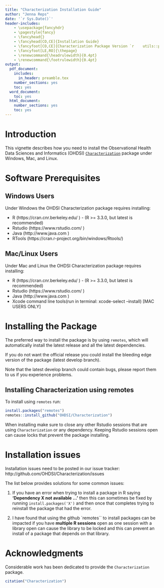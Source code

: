 ```yaml
---
title: "Characterization Installation Guide"
author: "Jenna Reps"
date: '`r Sys.Date()`'
header-includes:
    - \usepackage{fancyhdr}
    - \pagestyle{fancy}
    - \fancyhead{}
    - \fancyhead[CO,CE]{Installation Guide}
    - \fancyfoot[CO,CE]{Characterization Package Version `r    utils::packageVersion("Characterization")`}
    - \fancyfoot[LE,RO]{\thepage}
    - \renewcommand{\headrulewidth}{0.4pt}
    - \renewcommand{\footrulewidth}{0.4pt}
output:
  pdf_document:
    includes:
      in_header: preamble.tex
    number_sections: yes
    toc: yes
  word_document:
    toc: yes
  html_document:
    number_sections: yes
    toc: yes
---
```

<!--
%\VignetteEngine{knitr}
%\VignetteIndexEntry{Installation_guide}
-->

# Introduction
This vignette describes how you need to install the Observational Health Data Sciences and Informatics (OHDSI) [`Characterization`](http://github.com/OHDSI/Characterization) package under Windows, Mac, and Linux.

# Software Prerequisites

## Windows Users
Under Windows the OHDSI Characterization package requires installing:

* R (https://cran.cnr.berkeley.edu/ ) \- (R >= 3.3.0, but latest is recommended)
* Rstudio (https://www.rstudio.com/  )
* Java (http://www.java.com )
* RTools (https://cran.r-project.org/bin/windows/Rtools/) 

## Mac/Linux Users
Under Mac and Linux the OHDSI Characterization package requires installing:

* R (https://cran.cnr.berkeley.edu/ ) \- (R >= 3.3.0, but latest is recommended)
* Rstudio (https://www.rstudio.com/  )
* Java (http://www.java.com )
* Xcode command line tools(run in terminal: xcode-select --install) [MAC USERS ONLY]


# Installing the Package
The preferred way to install the package is by using `remotes`, which will automatically install the latest release and all the latest dependencies.

If you do not want the official release you could install the bleeding edge version of the package (latest develop branch).

Note that the latest develop branch could contain bugs, please report them to us if you experience problems.

## Installing Characterization using remotes
To install using `remotes` run:
```r
install.packages("remotes")
remotes::install_github("OHDSI/Characterization")
```

When installing make sure to close any other Rstudio sessions that are using `Characterization` or any dependency.  Keeping Rstudio sessions open can cause locks that prevent the package installing.


# Installation issues
Installation issues need to be posted in our issue tracker:
http://github.com/OHDSI/Characterization/issues

The list below provides solutions for some common issues:

1. If you have an error when trying to install a package in R saying **'Dependency X not available ...'** then this can sometimes be fixed by running `install.packages('X')` and then once that completes trying to reinstall the package that had the error.

2. I have found that using the github `remotes`` to install packages can be impacted if you have **multiple R sessions** open as one session with a library open can cause the library to be locked and this can prevent an install of a package that depends on that library.


# Acknowledgments

Considerable work has been dedicated to provide the `Characterization` package.

```r
citation("Characterization")
```
